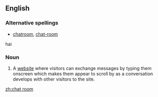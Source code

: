 ==English==

===Alternative spellings===
* [[chatroom]], [[chat-room]]
hai

===Noun===
{{en-noun|sg=[[chat]] [[room]]}}

# {{internet}} A [[website]] where visitors can exchange messages by typing them onscreen which makes them appear to scroll by as a conversation develops with other visitors to the site.

[[zh:chat room]]